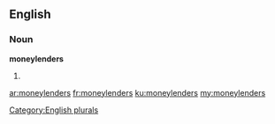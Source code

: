 ==English==

===Noun===
'''moneylenders'''

# {{plural of|moneylender}}

[[Category:English plurals]]

[[ar:moneylenders]]
[[fr:moneylenders]]
[[ku:moneylenders]]
[[my:moneylenders]]